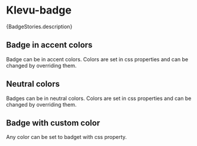 
<Meta of={BadgeStories} />

# Klevu-badge

<Markdown>{BadgeStories.description}</Markdown>

## Badge in accent colors

Badge can be in accent colors. Colors are set in css properties and can be changed by overriding them.

<Canvas of={BadgeStories.Badges} />

<Controls />

## Neutral colors

Badges can be in neutral colors. Colors are set in css properties and can be changed by overriding them.

<Canvas of={BadgeStories.NeutralBadges} />

## Badge with custom color

Any color can be set to badget with css property.

<Canvas of={BadgeStories.CustomColor} />

<KlevuAutoDocs of={BadgeStories} />
